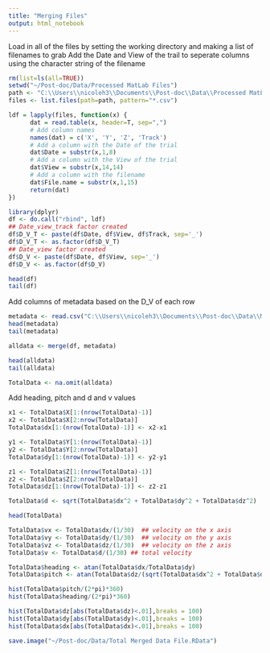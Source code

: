 ```yaml
---
title: "Merging Files"
output: html_notebook
---
```


Load in all of the files by setting the working directory and making a list of filenames to grab
Add the Date and View of the trail to seperate columns using the character string of the filename


```r
rm(list=ls(all=TRUE))
setwd("~/Post-doc/Data/Processed MatLab Files")
path <- "C:\\Users\\nicoleh3\\Documents\\Post-doc\\Data\\Processed MatLab Files\\"
files <- list.files(path=path, pattern="*.csv")

ldf = lapply(files, function(x) {
      dat = read.table(x, header=T, sep=",")
      # Add column names
      names(dat) = c('X', 'Y', 'Z', 'Track')
      # Add a column with the Date of the trial
      dat$Date = substr(x,1,8)
      # Add a column with the View of the trial
      dat$View = substr(x,14,14)
      # Add a column with the filename
      dat$File.name = substr(x,1,15)
      return(dat)
})

library(dplyr)
df <- do.call("rbind", ldf)
## Date_view_track factor created
df$D_V_T <- paste(df$Date, df$View, df$Track, sep='_')
df$D_V_T <- as.factor(df$D_V_T)
## Date_view factor created
df$D_V <- paste(df$Date, df$View, sep='_') 
df$D_V <- as.factor(df$D_V)

head(df)
tail(df)
```

Add columns of metadata based on the D_V of each row

```r
metadata <- read.csv("C:\\Users\\nicoleh3\\Documents\\Post-doc\\Data\\Metadata flat file 2021.08.10.csv", header = T)
head(metadata)
tail(metadata)

alldata <- merge(df, metadata)

head(alldata)
tail(alldata)

TotalData <- na.omit(alldata)

```

Add heading, pitch and d and v values
```r
x1 <- TotalData$X[1:(nrow(TotalData)-1)]
x2 <- TotalData$X[2:nrow(TotalData)]
TotalData$dx[1:(nrow(TotalData)-1)] <- x2-x1

y1 <- TotalData$Y[1:(nrow(TotalData)-1)]
y2 <- TotalData$Y[2:nrow(TotalData)]
TotalData$dy[1:(nrow(TotalData)-1)] <- y2-y1

z1 <- TotalData$Z[1:(nrow(TotalData)-1)]
z2 <- TotalData$Z[2:nrow(TotalData)]
TotalData$dz[1:(nrow(TotalData)-1)] <- z2-z1

TotalData$d <- sqrt(TotalData$dx^2 + TotalData$dy^2 + TotalData$dz^2)

head(TotalData)
```

```r
TotalData$vx <- TotalData$dx/(1/30)  ## velocity on the x axis
TotalData$vy <- TotalData$dy/(1/30)  ## velocity on the y axis
TotalData$vz <- TotalData$dz/(1/30)  ## velocity on the z axis
TotalData$v <- TotalData$d/(1/30) ## total velocity

TotalData$heading <- atan(TotalData$dx/TotalData$dy)
TotalData$pitch <- atan(TotalData$dz/(sqrt(TotalData$dx^2 + TotalData$dy^2)))

hist(TotalData$pitch/(2*pi)*360)
hist(TotalData$heading/(2*pi)*360)

hist(TotalData$dz[abs(TotalData$dz)<.01],breaks = 100)
hist(TotalData$dy[abs(TotalData$dy)<.01],breaks = 100)
hist(TotalData$dx[abs(TotalData$dx)<.01],breaks = 100)

```

```r
save.image("~/Post-doc/Data/Total Merged Data File.RData")

```




